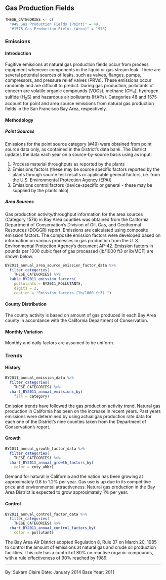 ## Gas Production Fields {#indcom-gas_fields}

```r
THESE_CATEGORIES <- c(
  "#49 Gas Production Fields (Point)" = 49,
  "#1576 Gas Production Fields (Area)" = 1576)
```

### Emissions

#### Introduction {-}

Fugitive emissions at natural gas production fields occur from process equipment whenever components in the liquid or gas stream leak. There are several potential sources of leaks, such as valves, flanges, pumps, compressors, and pressure relief valves (PRVs). These emissions occur randomly and are difficult to predict. During gas production, pollutants of concern are volatile organic compounds (VOCs), methane (CH~4~), hydrogen sulfide (H~2~S) and hazardous air pollutants (HAPs). Categories 48 and 1575 account for point and area source emissions from natural gas production fields in the San Francisco Bay Area, respectively.

#### Methodology {-}

##### Point Sources {-}

Emissions for the point source category (#49) were obtained from point source data only, as contained in the District's data bank. The District updates the data each year on a source-by-source basis using as input:

1. Process material throughputs as reported by the plants
2. Emissions factors (these may be source specific factors reported by the plants through source test results or applicable general factors, i.e. from the U.S. Environmental Protection Agency (EPA))
3. Emissions control factors (device-specific or general - these may be supplied by the plants also)

##### Area Sources {- #indcom-gas_fields-methodology-area}

Gas production activity/throughput information for the area sources (Category 1576) in Bay Area counties was obtained from the California Department of Conservation’s Division of Oil, Gas, and Geothermal Resources (DOGGR) report. Emissions are calculated using composite emission factors. The composite emission factors were developed based on information on various processes in gas production from the U. S. Environmental Protection Agency’s document AP-42. Emission factors in pounds per 1000 cubic feet of gas processed (lb/1000 ft3 or lb/MCF) are shown below.

```r
BY2011_annual_area_source_emission_factor_data %>%
  filter_categories(
    THESE_CATEGORIES) %>%
  kable_BY2011_emission_factors(
    pollutants = BY2011_POLLUTANTS,
    digits = 2,
    caption = "Emission factors (lb/1000 ft3).")
```

#### County Distribution {-}

The county activity is based on amount of gas produced in each Bay Area county in accordance with the California Department of Conservation.

#### Monthly Variation {-}

Monthly and daily factors are assumed to be uniform.

### Trends

#### History {-}

```r
BY2011_annual_emission_data %>%
  filter_categories(
    THESE_CATEGORIES) %>%
  chart_BY2011_annual_emissions_by(
    fill = category) 
```

Emission trends have followed the gas production activity trend. Natural gas production in California has been on the increase in recent years. Past years emissions were determined by using actual gas production rate data for each one of the District’s nine counties taken from the Department of Conservation’s report.

#### Growth {-}

```r
BY2011_annual_growth_factor_data %>%
  filter_categories(
    THESE_CATEGORIES) %>%
  chart_BY2011_annual_growth_factors_by(
    color = cnty_abbr) 
```

Demand for natural in California and the nation has been growing at approximately 0.8 to 1.2% per year. Gas use is up due to its competitive price and environmental attractiveness. Natural gas production in the Bay Area District is expected to grow approximately 1% per year.

#### Control {-}

```r
BY2011_annual_control_factor_data %>%
  filter_categories(
    THESE_CATEGORIES) %>%
  chart_BY2011_annual_control_factors_by(
    color = pollutant)
```

The Bay Area Air District adopted Regulation 8, Rule 37 on March 20, 1985 to control the amount of emissions at natural gas and crude oil production facilities. This rule has a control of 80% on reactive organic compounds, with a rule effectiveness of 90% reached by 1989.

***

By: Sukarn Claire 
Date: January 2014 
Base Year: 2011
